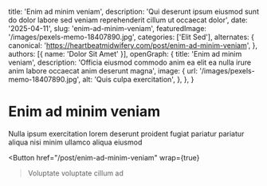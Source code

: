   title: 'Enim ad minim veniam',
  description: 'Qui deserunt ipsum eiusmod sunt do dolor labore sed veniam reprehenderit cillum ut occaecat dolor',
  date: '2025-04-11',
  slug: 'enim-ad-minim-veniam',
  featuredImage: '/images/pexels-memo-18407890.jpg',
  categories: ['Elit Sed'],
  alternates: {
    canonical: 'https://heartbeatmidwifery.com/post/enim-ad-minim-veniam',
  },
  authors: [{ name: 'Dolor Sit Amet' }],
  openGraph: {
    title: 'Enim ad minim veniam',
    description: 'Officia eiusmod commodo anim ea elit ea nulla irure anim labore occaecat anim deserunt magna',
    image: {
      url: '/images/pexels-memo-18407890.jpg',
      alt: 'Quis culpa exercitation',
    },
  },
}


# Enim ad minim veniam

<Gallery>
  <GalleryItem
    src="/images/pexels-memo-18407890.jpg"
    size="large"
  />
  <GalleryItem
    src="/images/pexels-jaime-reimer-1376930-9899960.jpg"
    size="large"
  />
</Gallery>

Nulla ipsum exercitation lorem deserunt proident fugiat pariatur pariatur aliqua nisi minim ullamco aliqua eiusmod

<Button
  href="/post/enim-ad-minim-veniam"
  wrap={true}
>Voluptate voluptate cillum ad</Button>

